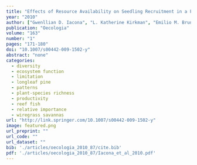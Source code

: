 ```yaml
---
title: "Effects of Resource Availability on Seedling Recruitment in a Fire-Maintained Savanna"
year: "2010"
author: ["Gwenllian D. Iacona", "L. Katherine Kirkman", "Emilio M. Bruna"]
publication: "Oecologia"
volume: "163"
number: "1"
pages: "171-180"
doi: "10.1007/s00442-009-1502-y"
abstract: "none"
categories: 
  - diversity
  - ecosystem function
  - limitation
  - longleaf pine
  - patterns
  - plant-species richness
  - productivity
  - reef fish
  - relative importance
  - wiregrass savannas
url: "http://link.springer.com/10.1007/s00442-009-1502-y"
image: featured.png
url_preprint: ""
url_code: ""
url_dataset: ""
bib: './articles/oecologia_2010_87/cite.bib'
pdf: './articles/oecologia_2010_87/Iacona_et_al_2010.pdf'
---
```

